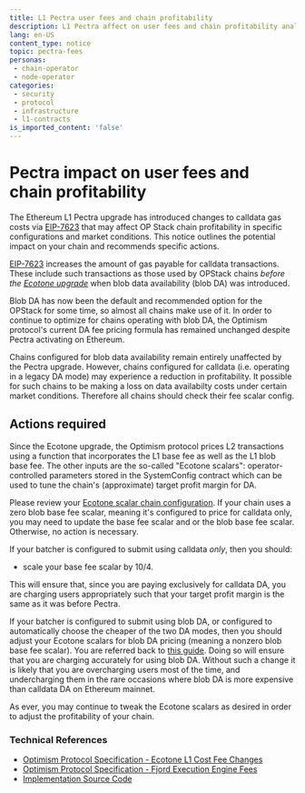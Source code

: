 ```yaml
---
title: L1 Pectra user fees and chain profitability
description: L1 Pectra affect on user fees and chain profitability analysis
lang: en-US
content_type: notice
topic: pectra-fees
personas:
 - chain-operator
 - node-operator
categories:
 - security
 - protocol
 - infrastructure
 - l1-contracts
is_imported_content: 'false'
---
```


# Pectra impact on user fees and chain profitability

The Ethereum L1 Pectra upgrade has introduced changes to calldata gas costs via [EIP-7623](https://eips.ethereum.org/EIPS/eip-7623) that may affect OP Stack chain profitability in specific configurations and market conditions. This notice outlines the potential impact on your chain and recommends specific actions.

[EIP-7623](https://eips.ethereum.org/EIPS/eip-7623) increases the amount of gas payable for calldata transactions. These include such transactions as those used by OPStack chains _before the [Ecotone upgrade](https://specs.optimism.io/protocol/ecotone/overview.html)_ when blob data availability (blob DA) was introduced.

Blob DA has now been the default and recommended option for the OPStack for some time, so almost all chains make use of it. In order to continue to optimize for chains operating with blob DA, the Optimism protocol's current DA fee pricing formula has remained unchanged despite Pectra activating on Ethereum.

Chains configured for blob data availability remain entirely unaffected by the Pectra upgrade. However, chains configured for calldata (i.e. operating in a legacy DA mode) may experience a reduction in profitability. It possible for such chains to be making a loss on data availabilty costs under certain market conditions. Therefore all chains should check their fee scalar config.

## Actions required

Since the Ecotone upgrade, the Optimism protocol prices L2 transactions using a function that incorporates the L1 base fee as well as the L1 blob base fee. The other inputs are the so-called "Ecotone scalars": operator-controlled parameters stored in the SystemConfig contract which can be used to tune the chain's (approximate) target profit margin for DA.

Please review your [Ecotone scalar chain configuration](../operators/chain-operators/management/blobs.mdx). If your chain uses a zero blob base fee scalar, meaning it's configured to price for calldata only, you may need to update the base fee scalar and or the blob base fee scalar. Otherwise, no action is necessary.

If your batcher is configured to submit using calldata _only_, then you should:
* scale your base fee scalar by 10/4. 

This will ensure that, since you are paying exclusively for calldata DA, you are charging users appropriately such that your target profit margin is the same as it was before Pectra.

If your batcher is configured to submit using blob DA, or configured to automatically choose the cheaper of the two DA modes, then you should adjust your Ecotone scalars for blob DA pricing (meaning a nonzero blob base fee scalar). You are referred back to [this guide](../operators/chain-operators/management/blobs.mdx). Doing so will ensure that you are charging accurately for using blob DA. Without such a change it is likely that you are overcharging users most of the time, and undercharging them in the rare occasions where blob DA is more expensive than calldata DA on Ethereum mainnet.

As ever, you may continue to tweak the Ecotone scalars as desired in order to adjust the profitability of your chain.

### Technical References

*   [Optimism Protocol Specification - Ecotone L1 Cost Fee Changes](https://specs.optimism.io/protocol/exec-engine.html#ecotone-l1-cost-fee-changes-eip-4844-da)
*   [Optimism Protocol Specification - Fjord Execution Engine Fees](https://specs.optimism.io/protocol/fjord/exec-engine.html#fees)
*   [Implementation Source Code](https://github.com/ethereum-optimism/op-geth/blob/3d7afdc2701b74c5987e31521e2c336c4511afdf/core/types/rollup_cost.go#L527)
